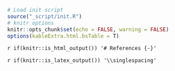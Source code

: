 ```r
# Load init script
source("_script/init.R")
# knitr options
knitr::opts_chunk$set(echo = FALSE, warning = FALSE)
options(kableExtra.html.bsTable = T)
```

`r if(knitr::is_html_output())
'# References {-}'
`

`r if(knitr::is_latex_output())
'\\singlespacing'
`

<div id="refs"></div>